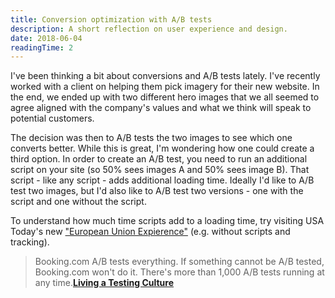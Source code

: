 ```yaml
---
title: Conversion optimization with A/B tests
description: A short reflection on user experience and design.
date: 2018-06-04
readingTime: 2
---
```


I've been thinking a bit about conversions and A/B tests lately. I've recently worked with a client on helping them pick imagery for their new website. In the end, we ended up with two different hero images that we all seemed to agree aligned with the company's values and what we think will speak to potential customers.

The decision was then to A/B tests the two images to see which one converts better. While this is great, I'm wondering how one could create a third option. In order to create an A/B test, you need to run an additional script on your site (so 50% sees images A and 50% sees image B). That script - like any script - adds additional loading time. Ideally I'd like to A/B test two images, but I'd also like to A/B test two versions - one with the script and one without the script.

To understand how much time scripts add to a loading time, try visiting USA Today's new ["European Union Expierence"](https://eu.usatoday.com) (e.g. without scripts and tracking). 

>Booking.com A/B tests everything. If something cannot be A/B tested, Booking.com won't do it. There's more than 1,000 A/B tests running at any time.**[Living a Testing Culture](/abtests)**